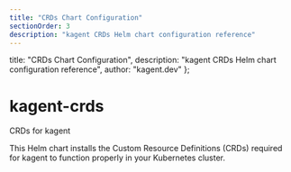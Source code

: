```yaml
---
title: "CRDs Chart Configuration"
sectionOrder: 3
description: "kagent CRDs Helm chart configuration reference"
---
```


  title: "CRDs Chart Configuration",
  description: "kagent CRDs Helm chart configuration reference",
  author: "kagent.dev"
};

# kagent-crds

CRDs for kagent

This Helm chart installs the Custom Resource Definitions (CRDs) required for kagent to function properly in your Kubernetes cluster.

